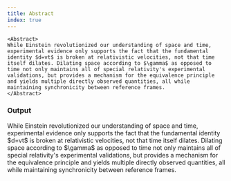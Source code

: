 ```yaml
---
title: Abstract
index: true
---
```




```tsx
<Abstract>
While Einstein revolutionized our understanding of space and time, experimental evidence only supports the fact that the fundamental identity $d=vt$ is broken at relativistic velocities, not that time itself dilates. Dilating space according to $\gamma$ as opposed to time not only maintains all of special relativity's experimental validations, but provides a mechanism for the equivalence principle and yields multiple directly observed quantities, all while maintaining synchronicity between reference frames.
</Abstract>
```

### Output

<Abstract>
While Einstein revolutionized our understanding of space and time, experimental evidence only supports the fact that the fundamental identity $d=vt$ is broken at relativistic velocities, not that time itself dilates. Dilating space according to $\gamma$ as opposed to time not only maintains all of special relativity's experimental validations, but provides a mechanism for the equivalence principle and yields multiple directly observed quantities, all while maintaining synchronicity between reference frames.
</Abstract>


<TypeDoc 
    propsTitle
    name="AbstractProps"
/>
